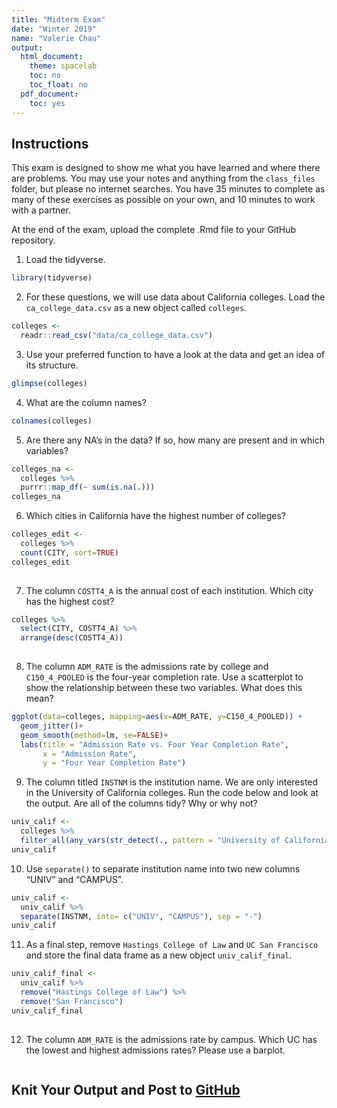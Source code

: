 ```yaml
---
title: "Midterm Exam"
date: "Winter 2019"
name: "Valerie Chau"
output:
  html_document:
    theme: spacelab
    toc: no
    toc_float: no
  pdf_document:
    toc: yes
---
```


## Instructions
This exam is designed to show me what you have learned and where there are problems. You may use your notes and anything from the `class_files` folder, but please no internet searches. You have 35 minutes to complete as many of these exercises as possible on your own, and 10 minutes to work with a partner.  

At the end of the exam, upload the complete .Rmd file to your GitHub repository.  

1. Load the tidyverse.
```r
library(tidyverse)
```


2. For these questions, we will use data about California colleges. Load the `ca_college_data.csv` as a new object called `colleges`.
```r
colleges <- 
  readr::read_csv("data/ca_college_data.csv")
```


3. Use your preferred function to have a look at the data and get an idea of its structure.

```r
glimpse(colleges)

```


4. What are the column names?

```r
colnames(colleges)
```

5. Are there any NA's in the data? If so, how many are present and in which variables?

```r
colleges_na <- 
  colleges %>%
  purrr::map_df(~ sum(is.na(.))) 
colleges_na
```


6. Which cities in California have the highest number of colleges?
```r
colleges_edit <- 
  colleges %>% 
  count(CITY, sort=TRUE)
colleges_edit
  
```


7. The column `COSTT4_A` is the annual cost of each institution. Which city has the highest cost?
```r
colleges %>% 
  select(CITY, COSTT4_A) %>% 
  arrange(desc(COSTT4_A))
  
```



8. The column `ADM_RATE` is the admissions rate by college and `C150_4_POOLED` is the four-year completion rate. Use a scatterplot to show the relationship between these two variables. What does this mean?

```r
ggplot(data=colleges, mapping=aes(x=ADM_RATE, y=C150_4_POOLED)) +
  geom_jitter()+
  geom_smooth(method=lm, se=FALSE)+
  labs(title = "Admission Rate vs. Four Year Completion Rate",
       x = "Admission Rate",
       y = "Four Year Completion Rate")
```



9. The column titled `INSTNM` is the institution name. We are only interested in the University of California colleges. Run the code below and look at the output. Are all of the columns tidy? Why or why not?
```r
univ_calif <-
  colleges %>% 
  filter_all(any_vars(str_detect(., pattern = "University of California")))
univ_calif
```


10. Use `separate()` to separate institution name into two new columns "UNIV" and "CAMPUS".

```r
univ_calif <- 
  univ_calif %>% 
  separate(INSTNM, into= c("UNIV", "CAMPUS"), sep = "-")
univ_calif
```



11. As a final step, remove `Hastings College of Law` and `UC San Francisco` and store the final data frame as a new object `univ_calif_final`.

```r
univ_calif_final <-
  univ_calif %>%
  remove("Hastings College of Law") %>%
  remove("San Francisco")
univ_calif_final
  
```

12. The column `ADM_RATE` is the admissions rate by campus. Which UC has the lowest and highest admissions rates? Please use a barplot.
```r

```


## Knit Your Output and Post to [GitHub](https://github.com/FRS417-DataScienceBiologists)